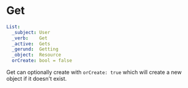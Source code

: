 # Get


```yaml
List:
  _subject: User
  _verb:    Get
  _active:  Gets
  _gerund:  Getting
  _object:  Resource
  orCreate: bool = false
```

Get can optionally create with `orCreate: true` which will create a new object if it doesn't exist.
